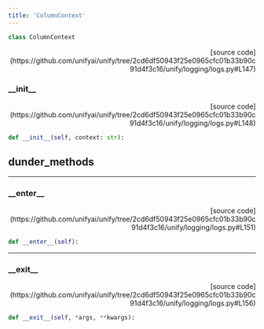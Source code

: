 ```yaml
---
title: 'ColumnContext'
---
```


```python
class ColumnContext
```

<p align="right">[source code](https://github.com/unifyai/unify/tree/2cd6df50943f25e0965cfc01b33b90c91d4f3c16/unify/logging/logs.py#L147)</p>



### \_\_init\_\_

<p align="right">[source code](https://github.com/unifyai/unify/tree/2cd6df50943f25e0965cfc01b33b90c91d4f3c16/unify/logging/logs.py#L148)</p>

```python
def __init__(self, context: str):
```



## dunder_methods

---

### \_\_enter\_\_

<p align="right">[source code](https://github.com/unifyai/unify/tree/2cd6df50943f25e0965cfc01b33b90c91d4f3c16/unify/logging/logs.py#L151)</p>

```python
def __enter__(self):
```



---

### \_\_exit\_\_

<p align="right">[source code](https://github.com/unifyai/unify/tree/2cd6df50943f25e0965cfc01b33b90c91d4f3c16/unify/logging/logs.py#L156)</p>

```python
def __exit__(self, *args, **kwargs):
```

